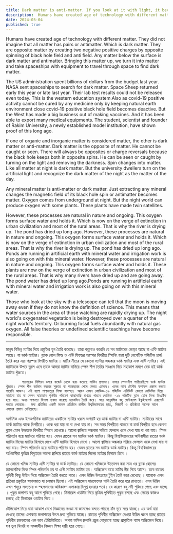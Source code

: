 ```yaml
---
title: Dark matter is anti-matter. If you look at it with light, it becomes matter.
description:  Humans have created age of technology with different matter. They did not imagine that all matter has pairs or antimatter. Which is dark matter. They are opposite matter by creating two negative positive charges by opposite spinning of black hole field and anti field. Any matter below the surface is dark matter and antimatter.  
date: 2024-05-04
published: true
---
```


Humans have created age of technology with different matter. They did not imagine that all matter has pairs or antimatter. Which is dark matter. They are opposite matter by creating two negative positive charges by opposite spinning of black hole field and anti field. Any matter below the surface is dark matter and antimatter. Bringing this matter up, we turn it into matter and take spaceships with equipment to travel through space to find dark matter.

The US administration spent billions of dollars from the budget last year. NASA sent spaceships to search for dark matter. Space Sheep returned early this year or late last year. Their lab test results could not be released even today. This is the western education system.Also as covid-19 positive activity cannot be cured by any medicine only by keeping natural earth environment close covid-19 positive black hole field becomes deactive. But the West has made a big business out of making vaccines. And it has been able to export many medical equipments.  The student, scientist and founder of Rakim University, a newly established model institution, have shown proof of this long ago.

If one of organic and inorganic matter is considered matter, the other is dark matter or anti-matter. Dark matter is the opposite of matter. He cannot be caught or seen. There will always be opposites or charge reversals because the black hole keeps both in opposite spins. He can be seen or caught by turning on the light and removing the darkness. Spin changes into matter.  Like all matter at night is dark matter. But the university dwellers turn on the artificial light and recognize the dark matter of the night as the matter of the day.

Any mineral matter is anti-matter or dark matter. Just extracting any mineral changes the magnetic field of its black hole spin or antimatter becomes matter. Oxygen comes from underground at night. But the night world can produce oxygen with some plants. These plants have made twin satellites.

However, these processes are natural in nature and ongoing. This oxygen forms surface water and holds it. Which is now on the verge of extinction in urban civilization and most of the rural areas. That is why the river is drying up. The pond has dried up long ago. However, these processes are natural in nature and ongoing. This oxygen forms surface water and holds it. Which is now on the verge of extinction in urban civilization and most of the rural areas. That is why the river is drying up. The pond has dried up long ago. Ponds are running in artificial earth with mineral water and irrigation work is also going on with this mineral water. However, these processes are natural in nature and ongoing. This oxygen forms surface water and holds it. These plants are now on the verge of extinction in urban civilization and most of the rural areas. That is why many rivers have dried up and are going away. The pond water has dried up long ago.Ponds are running in artificial earth with mineral water and irrigation work is also going on with this mineral water.

Those who look at the sky with a telescope can tell that the moon is moving away even if they do not know the definition of science. This means that water sources in the area of ​​those watching are rapidly drying up. The night world's oxygenated vegetation is being destroyed over a quarter of the night world's territory. Or burning fossil fuels abundantly with natural gas oxygen. All false theories or undefined scientific teachings have become responsible.

---

মানুষ বিভিন্ন ম‍্যাটার দিয়ে প্রযুক্তির যুগ তৈরি করেছে। তারা কল্পনাও করেনি যে সব ম‍্যাটারের জোড়া আছে বা এন্টি ম‍্যাটার আছে। যা ডার্ক ম‍্যাটার। ব্ল‍্যাক হোল ফিল্ড ও এন্টি ফিল্ডের পরস্পর বিপরীত স্পিনিং দ্বারা দুটি নেগেটিভ পজিটিভ চার্জ তৈরি করে এরা পরস্পর বিপরীত ম‍্যাটার । মাটির নীচের যে কোনো ম‍্যাটার অন্ধকার ডার্ক ম‍্যাটার এবং এন্টি ম‍্যাটার। এই ম‍্যাটারকে উপরে তুলে এনে তাকে আমরা ম‍্যাটার বানিয়ে স্পেস শীপ তৈরির সরঞ্জাম নিয়ে মহাকাশ ভ্রমণে বেড় হই ডার্ক ম‍্যাটার খুঁজতে।
  
           গতবছরও বিলিয়ন ডলার বাজেট থেকে খরচ করেছে মার্কিন প্রশাসন। নাসার স্পেসশীপ পাঠিয়েছিলো ডার্ক ম‍্যাটার খুঁজতে। স্পেস শীপ বর্তমান বছরের শুরুতে বা গতবছরের শেষে ফেরত এসেছে। ওদের ল‍্যাব টেস্টের ফলাফল প্রকাশ করতে পারেনি আজও। এই হলো পাশ্চাত্যের শিক্ষা ব‍্যবস্হা। আরও যেমন কোভিড-১৯ পজিটিভ এক্টিভিটি কোনো মেডিসিন দিয়ে সারানো যায় না কেবল ন‍্যাচারাল পৃথিবীর পরিবেশ কাছাকাছি রাখতে পারলে কোভিড -১৯ পজিটিভ ব্ল‍্যাক হোল ফিল্ড ডিএক্টিভ হয়ে যায়। অথচ পাশ্চাত্য বিশাল ব‍্যবসা করেছে ভ‍্যাকসিন তৈরি করে। আর আনুষঙ্গিক বহু মেডিক্যাল ইকুইপমেন্ট এক্সপোর্ট করতে পেরেছে।  সদ‍্য প্রতিষ্ঠিত একটি মডেল প্রতিষ্ঠান রাকীম বিশ্ববিদ্যালয়ের ছাত্র, বিজ্ঞানী ও প্রতিষ্ঠাতা অনেক আগে এসবের প্রমাণ দেখিয়েছে। 

অর্গানিক এবং ইনঅর্গানিক ম‍্যাটারের একটিকে ম‍্যাটার ধরলে অপরটি হয় ডার্ক ম‍্যাটার বা এন্টি ম‍্যাটার। ম‍্যাটারের সাথে ডার্ক ম‍্যাটার থাকে বিপরীতে। ওকে ধরা যায় না বা দেখা যায় না। সব সময় বিপরীতে থাকবে বা চার্জ বিপরীত হবে  কেননা ব্ল‍্যাক হোল উভয়কে বিপরীত স্পিনে রেখেছে। আলো জ্বালিয়ে অন্ধকার সরিয়ে ফেললে ওকে দেখা যায় বা ধরা যায়। স্পিন  পরিবর্তন হয়ে ম‍্যাটারে পরিণত হয়।  যেমন রাতের সব ম‍্যাটার ডার্ক ম‍্যাটার। কিন্তু বিশ্ববিদ্যালয়ের অধিবাসীরা রাতের ডার্ক ম‍্যাটার দিনের ম‍্যাটার হিসাবে দেখে এন্টি ম‍্যাটার হিসাবে দেখে । আলো জ্বালিয়ে অন্ধকার সরিয়ে ফেললে ওকে দেখা যায় বা ধরা যায়। স্পিন  পরিবর্তন হয়ে ম‍্যাটারে পরিণত হয়।  যেমন রাতের সব ম‍্যাটার ডার্ক ম‍্যাটার। কিন্তু বিশ্ববিদ্যালয়ের অধিবাসীরা কৃত্রিম  বিদ‍্যুতের আলো জ্বালিয়ে রাতের ডার্ক ম‍্যাটার দিনের ম‍্যাটার হিসাবে চিনে ।

যে কোনো খনিজ ম‍্যাটার এন্টি ম‍্যাটার বা ডার্ক ম‍্যাটার। যে কোনো খনিজকে উত্তোলন করা মাত্র ওর ব্ল‍্যাক হোলের ম‍্যাগনেটিক ফিল্ড স্পিন পরিবর্তন হয় বা এন্টি ম‍্যাটার ম‍্যাটার হয়। অক্সিজেন রাতে মাটির নীচ দিয়ে আসে। তবে রাতের পৃথিবী কিছু উদ্ভিদ দিয়ে অক্সিজেন তৈরি করতে পারে। এসব উদ্ভিদ উপগ্রহের টুইন তৈরি করে রেখেছে ।  যাহোক এসব প্রক্রিয়া প্রকৃতির স্বভাবজাত যা চলমান ছিলো। এই অক্সিজেন সারফেসের পানি তৈরি করে ধরে রাখতো। এসব উদ্ভিদ  এখন শহুরে সভ‍্যতায় ও স্হলভাগের অধিকাংশ এলাকায় বিলুপ্ত হওয়ার পথে। যে কারণে বহু নদী শুকিয়ে গেছে এবং যাচ্ছে । পুকুর জলাশয় বহু আগে শুকিয়ে গেছে। মিনারেল ওয়াটার দিয়ে কৃত্রিম পৃথিবীতে পুকুর চলছে এবং সেচের কাজও চলছে এই মিনারেল ওয়াটার দিয়ে ।

টেলিস্কোপ দিয়ে যারা আকাশ দেখে বিজ্ঞানের সংজ্ঞা না জানলেও বলতে পারছে চাঁদ দূরে সরে যাচ্ছে। এর অর্থ যারা দেখছে তাদের এলাকায় জলাশয়ের উৎস দ্রুত শুকিয়ে যাচ্ছে। রাতের পৃথিবীর অক্সিজেন দেওয়া উদ্ভিদ ধ্বংস হচ্ছে রাতের পৃথিবীর চারভাগের এক ভাগ টেরিটোরিতে। অথবা ফসিল জ্বালানি প্রচুর পোড়ানো হচ্ছে প্রাকৃতিক গ‍্যাস অক্সিজেন দিয়ে। সব ভুল থিওরি বা সংজ্ঞাহীন বিজ্ঞান শিক্ষা দায়ী হয়ে গেছে।
